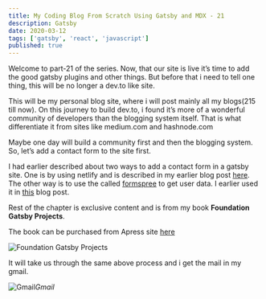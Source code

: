 ```yaml
---
title: My Coding Blog From Scratch Using Gatsby and MDX - 21
description: Gatsby
date: 2020-03-12
tags: ['gatsby', 'react', 'javascript']
published: true
---
```


Welcome to part-21 of the series. Now, that our site is live it’s time to add the good gatsby plugins and other things. But before that i need to tell one thing, this will be no longer a dev.to like site.

This will be my personal blog site, where i will post mainly all my blogs(215 till now). On this journey to build dev.to, i found it’s more of a wonderful community of developers than the blogging system itself. That is what differentiate it from sites like medium.com and hashnode.com

Maybe one day will build a community first and then the blogging system. So, let’s add a contact form to the site first.

I had earlier described about two ways to add a contact form in a gatsby site. One is by using netlify and is described in my earlier blog post [here](https://dev.to/nabendu82/creating-an-agency-site-in-gatsbyjs-3-37kd). The other way is to use the called [formspree](https://formspree.io/) to get user data. I earlier used it in [this](https://dev.to/nabendu82/learn-gatsbyjs-by-creating-a-tourism-site-8-4ffd) blog post.

Rest of the chapter is exclusive content and is from my book **Foundation Gatsby Projects**.

The book can be purchased from Apress site <a href="https://www.apress.com/in/book/9781484265574" target="_blank" rel="noopener noreferrer">here</a>

![Foundation Gatsby Projects](https://res.cloudinary.com/dxkxvfo2o/image/upload/v1609570264/Foundation_Gatsby_zilffx.jpg)

It will take us through the same above process and i get the mail in my gmail.

![Gmail](https://res.cloudinary.com/dxkxvfo2o/image/upload/v1589898323/21-dev/10_arrd0z.png)*Gmail*

